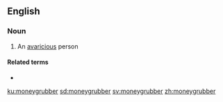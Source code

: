 {{also|money-grubber}}
==English==

===Noun===
{{en-noun}}

# An [[avaricious]] person

====Related terms====
* {{l|en|money-grubbing}}

[[ku:moneygrubber]]
[[sd:moneygrubber]]
[[sv:moneygrubber]]
[[zh:moneygrubber]]